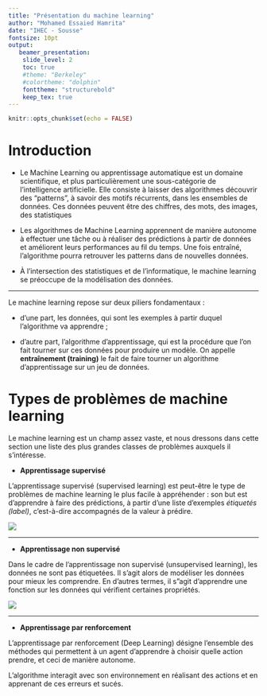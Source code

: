 ```yaml
---
title: "Présentation du machine learning"
author: "Mohamed Essaied Hamrita"
date: "IHEC - Sousse"
fontsize: 10pt
output: 
   beamer_presentation:
    slide_level: 2
    toc: true
    #theme: "Berkeley"
    #colortheme: "dolphin"
    fonttheme: "structurebold"
    keep_tex: true
---
```


```r
knitr::opts_chunk$set(echo = FALSE)
```

# Introduction

- Le Machine Learning ou apprentissage automatique est un domaine scientifique, et plus particulièrement une sous-catégorie de l'intelligence artificielle. Elle consiste à laisser des algorithmes découvrir des  "patterns", à savoir des motifs récurrents, dans les ensembles de données. Ces données peuvent être des chiffres, des mots, des images, des statistiques\ldots

-  Les algorithmes de Machine Learning apprennent de manière autonome à effectuer une tâche ou à réaliser des prédictions à partir de données et améliorent leurs performances au fil du temps. Une fois entraîné, l'algorithme pourra retrouver les patterns dans de nouvelles données.

- À l'intersection des statistiques et de l'informatique, le machine learning se préoccupe de la modélisation
des données.

---

Le machine learning repose sur deux piliers fondamentaux :

- d’une part, les données, qui sont les exemples à partir duquel l'algorithme va apprendre ;

- d'autre part, l'algorithme d'apprentissage, qui est la procédure que l'on fait tourner sur ces données
pour produire un modèle. On appelle __entraînement (training)__ le fait de faire tourner un algorithme d'apprentissage sur un jeu de données.

# Types de problèmes de machine learning

Le machine learning est un champ assez vaste, et nous dressons dans cette section une liste des plus
grandes classes de problèmes auxquels il s'intéresse.

- __Apprentissage supervisé__

L'apprentissage supervisé (supervised learning) est peut-être le type de problèmes de machine learning le plus facile à appréhender : son but est d'apprendre à faire des prédictions, à partir d'une liste d'exemples _étiquetés (label)_, c’est-à-dire accompagnés de la valeur à prédire.

![](fig/fig1.png)

---

- __Apprentissage non supervisé__

Dans le cadre de l'apprentissage non supervisé (unsupervised learning), les données ne sont pas étiquetées. Il s'agit alors de modéliser les données pour mieux les comprendre. En d'autres termes, il s"agit d'apprendre une fonction sur les données qui vérifient certaines propriétés.

![](fig/fig2.png)

---

- __Apprentissage par renforcement__

L'apprentissage par renforcement (Deep Learning) désigne l'ensemble des méthodes qui permettent à un agent d'apprendre à choisir quelle action prendre, et ceci de manière autonome.

L'algorithme interagit avec son environnement en réalisant des actions et en apprenant de ces erreurs et sucés.